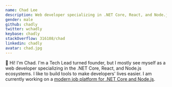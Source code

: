 ```yaml
---
name: Chad Lee
description: Web developer specializing in .NET Core, React, and Node.js.
gender: male
github: chadly
twitter: wchadly
keybase: chadly
stackOverflow: 316108/chad
linkedin: chadly
avatar: chad.jpg
---
```


👋 Hi! I'm Chad. I'm a Tech Lead turned founder, but I mostly see myself as a web developer specializing in the .NET Core, React, and Node.js ecosystems. I like to build tools to make developers' lives easier. I am currently working on a [modern job platform for .NET Core and Node.js](https://www.runly.io/).
